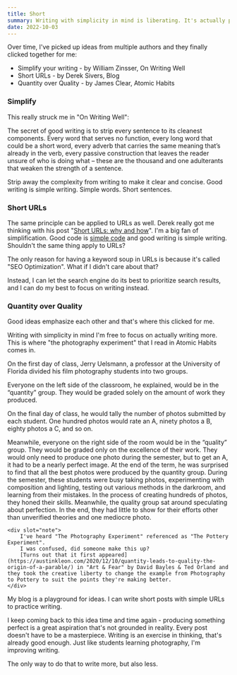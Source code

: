 ```yaml
---
title: Short 
summary: Writing with simplicity in mind is liberating. It's actually possible to do more with less.
date: 2022-10-03
---
```



Over time, I've picked up ideas from multiple authors and they finally clicked together for me:

* Simplify your writing - by William Zinsser, On Writing Well
* Short URLs - by Derek Sivers, Blog
* Quantity over Quality - by James Clear, Atomic Habits


### Simplify
This really struck me in "On Writing Well":

<BookQuote book="On Writing Well" author="William Zinsser">
The secret of good writing is to strip every sentence to its cleanest components.
Every word that serves no function,
every long word that could be a short word,
every adverb that carries the same meaning that’s already in the verb,
every passive construction that leaves the reader unsure of who is doing what
– these are the thousand and one adulterants that weaken the strength of a sentence.
</BookQuote>

Strip away the complexity from writing to make it clear and concise.
Good writing is simple writing.
Simple words.
Short sentences.

### Short URLs

The same principle can be applied to URLs as well.
Derek really got me thinking with his post "[Short URLs: why and how](https://sive.rs/su)".
I'm a big fan of simplification.
Good code is [simple code](/simplify) and good writing is simple writing.
Shouldn't the same thing apply to URLs?

The only reason for having a keyword soup in URLs is because it's called "SEO Optimization".
What if I didn't care about that?

Instead, I can let the search engine do its best to prioritize search results, and I can do my best to focus on writing instead.

### Quantity over Quality

Good ideas emphasize each other and that's where this clicked for me.

Writing with simplicity in mind I'm free to focus on actually writing more. This is where "the photography experiment" that I read in Atomic Habits comes in.

<BookQuote book="Atomic Habits" author="James Clear">
On the first day of class, Jerry Uelsmann,
a professor at the University of Florida divided his film photography students into two groups.

Everyone on the left side of the classroom, he explained, would be in the “quantity” group.
They would be graded solely on the amount of work they produced.

On the final day of class, he would tally the number of photos submitted by each student.
One hundred photos would rate an A, ninety photos a B, eighty photos a C, and so on.

Meanwhile,
everyone on the right side of the room would be in the “quality” group.
They would be graded only on the excellence of their work. 
They would only need to produce one photo during the semester, but to get an A, it had to be a nearly perfect image.
At the end of the term, he was surprised to find that all the best photos were produced by the quantity group.
During the semester, these students were busy taking photos,
experimenting with composition and lighting,
testing out various methods in the darkroom, and learning from their mistakes.
In the process of creating hundreds of photos, they honed their skills.
Meanwhile, the quality group sat around speculating about perfection.
In the end, they had little to show for their efforts other than unverified theories and one mediocre photo.
	
	<div slot="note">
		I've heard "The Photography Experiment" referenced as "The Pottery Experiment".
		I was confused, did someone make this up?
		[Turns out that it first appeared](https://austinkleon.com/2020/12/10/quantity-leads-to-quality-the-origin-of-a-parable/) in "Art & Fear" by David Bayles & Ted Orland and they took the creative liberty to change the example from Photography to Pottery to suit the points they're making better.
	</div>
</BookQuote>


My blog is a playground for ideas.
I can write short posts with simple URLs to practice writing.

I keep coming back to this idea time and time again - producing something perfect is a great aspiration that's not grounded in reality.
Every post doesn't have to be a masterpiece.
Writing is an exercise in thinking, that's already good enough.
Just like students learning photography, I'm improving writing.

The only way to do that to write more, but also less.





